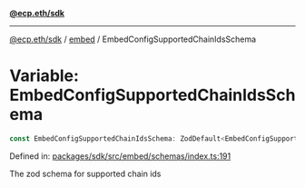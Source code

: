 [**@ecp.eth/sdk**](../../index.mdx)

***

[@ecp.eth/sdk](/sdk-reference/index.mdx) / [embed](/sdk-reference/embed/index.mdx) / EmbedConfigSupportedChainIdsSchema

# Variable: EmbedConfigSupportedChainIdsSchema

```ts
const EmbedConfigSupportedChainIdsSchema: ZodDefault<EmbedConfigSupportedChainIdsSchemaType>;
```

Defined in: [packages/sdk/src/embed/schemas/index.ts:191](https://github.com/ecp-eth/comments-monorepo/blob/main/packages/sdk/src/embed/schemas/index.ts#L191)

The zod schema for supported chain ids
